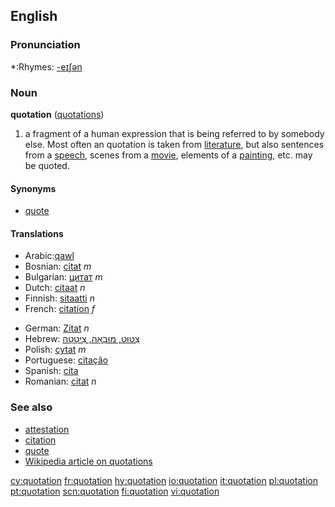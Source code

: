 ==English==

===Pronunciation===
*:Rhymes: [[Rhymes:English:-eɪʃǝn|-eɪʃǝn]]

===Noun===
'''quotation''' ([[quotations]])

# a fragment of a human expression that is being referred to by somebody else.  Most often an quotation is taken from [[literature]], but also sentences from a [[speech]], scenes from a [[movie]], elements of a [[painting]], etc. may be quoted.

====Synonyms====
*[[quote]]

====Translations====
{{top}}
*Arabic:[[qawl]]
*Bosnian: [[citat]] ''m''
*Bulgarian: [[цитат]] ''m''
*Dutch: [[citaat]] ''n''
*Finnish: [[sitaatti]] ''n''
*French: [[citation]] ''f''
{{mid}}
*German: [[Zitat]] ''n''
*Hebrew: [[צִטּוּט, מוּבָאָה, צִיטָטָה]]
*Polish: [[cytat]] ''m''
*Portuguese: [[citação]] {{m}}
*Spanish: [[cita]]
*Romanian: [[citat]] ''n''
{{bottom}}

===See also===
*[[attestation]]
*[[citation]]
*[[quote]]
*[[w:Quotation|Wikipedia article on quotations]]

[[cy:quotation]]
[[fr:quotation]]
[[hy:quotation]]
[[io:quotation]]
[[it:quotation]]
[[pl:quotation]]
[[pt:quotation]]
[[scn:quotation]]
[[fi:quotation]]
[[vi:quotation]]
